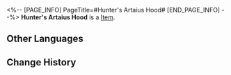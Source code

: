 <%-- [PAGE_INFO]
PageTitle=#Hunter's Artaius Hood#
[END_PAGE_INFO] --%>
{{Item Infobox
|id          = 51041
|image       = Item Hunter's Artaius Hood.png
|type        = 
|invCategory = Relics
|rarity      = 4
|effect      = 
|description = A hood made from the head of a huge Snow Plains bear. The fur seems to be possessed by some ghost or deity, making it invulnerable to physical attacks.
|source1     = [[Cavern of Corrosion: Storage Zone]]
}}
'''Hunter's Artaius Hood''' is a [[Item]].

==Other Languages==
{{Other Languages
|en   = Hunter's Artaius Hood
|zhs  = 雪猎的荒神兜帽
|zht  = 雪獵的荒神兜帽
|ja   = 狩人の荒ぶる神のフード
|ko   = 설원 사냥꾼의 황신(荒神) 후드모자
|es   = Gorro de Artaius del cazador
|fr   = Capuche de chasseur d'Artaius
|ru   = Охотничий капюшон Артайуса
|th   = Hunter's Artaius Hood
|vi   = Mũ Artaius Thợ Săn
|de   = Artaius-Hut des Jägers
|id   = Hunter's Artaius Hood
|pt   = Capuz de Artaius do Caçador
}}

==Change History==
{{Change History|1.0}}